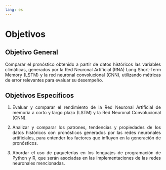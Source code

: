 ```yaml
---
lang: es
---
```


# Objetivos {.unnumbered}

## Objetivo General

::: {style="text-align: justify"}
Comparar el pronóstico obtenido a partir de datos históricos las variables climáticas, generados por la Red Neuronal Artificial (RNA) Long Short-Term Memory (LSTM) y la red neuronal convolucional (CNN), utilizando métricas de error relevantes para evaluar su desempeño.
:::

## Objetivos Específicos

::: {style="text-align: justify"}
<!-- Analizar el desempeño de distintos modelos de redes neuronales artificianles para la predicción de variables climáticas. -->

1.  Evaluar y comparar el rendimiento de la Red Neuronal Artificial de memoria a corto y largo plazo (LSTM) y la Red Neuronal Convolucional (CNN).

2.  Analizar y comparar los patrones, tendencias y propiedades de los datos históricos con pronósticos generados por las redes neuronales artificiales, para entender los factores que influyen en la generación de pronósticos.

3.  Abordar el uso de paqueterías en los lenguajes de programación de Python y R, que serán asociadas en las implementaciones de las redes neuronales mencionadas.
:::

